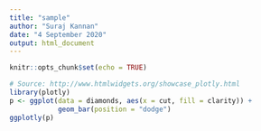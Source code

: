 ---
title: "sample"
author: "Suraj Kannan"
date: "4 September 2020"
output: html_document
---

```{r setup, include=FALSE}
knitr::opts_chunk$set(echo = TRUE)
```

```{r}
# Source: http://www.htmlwidgets.org/showcase_plotly.html
library(plotly)
p <- ggplot(data = diamonds, aes(x = cut, fill = clarity)) +
            geom_bar(position = "dodge")
ggplotly(p)
```